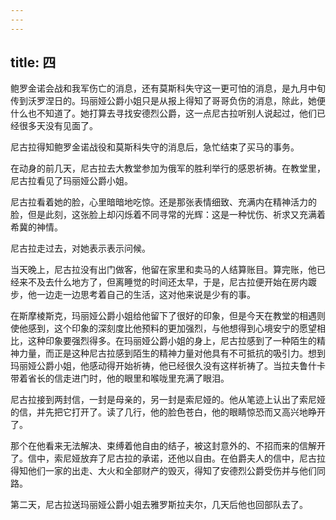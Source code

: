 ```yaml
---
---
---
```

title: 四
---



鲍罗金诺会战和我军伤亡的消息，还有莫斯科失守这一更可怕的消息，是九月中旬传到沃罗涅日的。玛丽娅公爵小姐只是从报上得知了哥哥负伤的消息，除此，她便什么也不知道了。她打算去寻找安德烈公爵，这一点尼古拉听别人说起过，他们已经很多天没有见面了。

尼古拉得知鲍罗金诺战役和莫斯科失守的消息后，急忙结束了买马的事务。

在动身的前几天，尼古拉去大教堂参加为俄军的胜利举行的感恩祈祷。在教堂里，尼古拉看见了玛丽娅公爵小姐。

尼古拉看着她的脸，心里暗暗地吃惊。还是那张表情细致、充满内在精神活力的脸，但是此刻，这张脸上却闪烁着不同寻常的光辉：这是一种忧伤、祈求又充满着希冀的神情。

尼古拉走过去，对她表示表示问候。

当天晚上，尼古拉没有出门做客，他留在家里和卖马的人结算账目。算完账，他已经来不及去什么地方了，但离睡觉的时间还太早，于是，尼古拉便开始在房内踱步，他一边走一边思考着自己的生活，这对他来说是少有的事。

在斯摩棱斯克，玛丽娅公爵小姐给他留下了很好的印象，但是今天在教堂的相遇则使他感到，这个印象的深刻度比他预料的更加强烈，与他想得到心境安宁的愿望相比，这种印象要强烈得多。在玛丽娅公爵小姐的身上，尼古拉感到了一种陌生的精神力量，而正是这种尼古拉感到陌生的精神力量对他具有不可抵抗的吸引力。想到玛丽娅公爵小姐，他感动得开始祈祷，他已经很久没有这样祈祷了。当拉夫鲁什卡带着省长的信走进门时，他的眼里和喉咙里充满了眼泪。

尼古拉接到两封信，一封是母亲的，另一封是索尼娅的。他从笔迹上认出了索尼娅的信，并先把它打开了。读了几行，他的脸色苍白，他的眼睛惊恐而又高兴地睁开了。

那个在他看来无法解决、束缚着他自由的结子，被这封意外的、不招而来的信解开了。信中，索尼娅放弃了尼古拉的承诺，还他以自由。在伯爵夫人的信中，尼古拉得知他们一家的出走、大火和全部财产的毁灭，得知了安德烈公爵受伤并与他们同路。

第二天，尼古拉送玛丽娅公爵小姐去雅罗斯拉夫尔，几天后他也回部队去了。